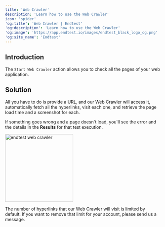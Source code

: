 ```yaml
---
title: 'Web Crawler'
description: 'Learn how to use the Web Crawler'
icon: 'spider'
'og:title': 'Web Crawler | Endtest'
'og:description': 'Learn how to use the Web Crawler'
'og:image': 'https://app.endtest.io/images/endtest_black_logo_og.png'
'og:site_name': 'Endtest'
---
```

    
## Introduction
    
The `Start Web Crawler` action allows you to check all the pages of your web application.
    
## Solution
    
All you have to do is provide a URL, and our Web Crawler will access it, automatically fetch all the hyperlinks, visit each one, and retrieve the page load time and a screenshot for each.
    
If something goes wrong and a page doesn't load, you'll see the error and the details in the **Results** for that test execution.
    
<img
  src="https://app.endtest.io/images/web_crawler_2.png"
  border="0"
  alt="endtest web crawler"
  height="220"
/>
    
<Info> The number of hyperlinks that our Web Crawler will visit is limited by default. If you want to remove that limit for your account, please send us a message. </Info>
